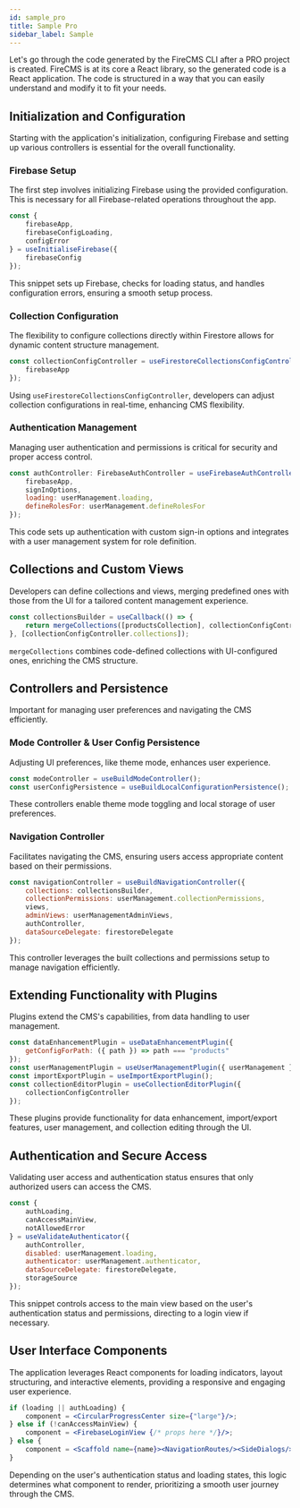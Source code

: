 ```yaml
---
id: sample_pro
title: Sample Pro
sidebar_label: Sample
---
```


Let's go through the code generated by the FireCMS CLI after a PRO project is created.
FireCMS is at its core a React library, so the generated code is a React application. The code is structured in a way
that you can easily understand and modify it to fit your needs.

## Initialization and Configuration

Starting with the application's initialization, configuring Firebase and setting up various controllers is essential for the overall functionality.

### Firebase Setup

The first step involves initializing Firebase using the provided configuration. This is necessary for all Firebase-related operations throughout the app.

```jsx
const {
    firebaseApp,
    firebaseConfigLoading,
    configError
} = useInitialiseFirebase({
    firebaseConfig
});
```
This snippet sets up Firebase, checks for loading status, and handles configuration errors, ensuring a smooth setup process.

### Collection Configuration

The flexibility to configure collections directly within Firestore allows for dynamic content structure management.

```jsx
const collectionConfigController = useFirestoreCollectionsConfigController({
    firebaseApp
});
```
Using `useFirestoreCollectionsConfigController`, developers can adjust collection configurations in real-time, enhancing CMS flexibility.

### Authentication Management

Managing user authentication and permissions is critical for security and proper access control.

```jsx
const authController: FirebaseAuthController = useFirebaseAuthController({
    firebaseApp,
    signInOptions,
    loading: userManagement.loading,
    defineRolesFor: userManagement.defineRolesFor
});
```
This code sets up authentication with custom sign-in options and integrates with a user management system for role definition.

## Collections and Custom Views

Developers can define collections and views, merging predefined ones with those from the UI for a tailored content management experience.

```jsx
const collectionsBuilder = useCallback(() => {
    return mergeCollections([productsCollection], collectionConfigController.collections ?? []);
}, [collectionConfigController.collections]);
```
`mergeCollections` combines code-defined collections with UI-configured ones, enriching the CMS structure.

## Controllers and Persistence

Important for managing user preferences and navigating the CMS efficiently.

### Mode Controller & User Config Persistence

Adjusting UI preferences, like theme mode, enhances user experience.

```jsx
const modeController = useBuildModeController();
const userConfigPersistence = useBuildLocalConfigurationPersistence();
```
These controllers enable theme mode toggling and local storage of user preferences.

### Navigation Controller

Facilitates navigating the CMS, ensuring users access appropriate content based on their permissions.

```jsx
const navigationController = useBuildNavigationController({
    collections: collectionsBuilder,
    collectionPermissions: userManagement.collectionPermissions,
    views,
    adminViews: userManagementAdminViews,
    authController,
    dataSourceDelegate: firestoreDelegate
});
```
This controller leverages the built collections and permissions setup to manage navigation efficiently.

## Extending Functionality with Plugins

Plugins extend the CMS's capabilities, from data handling to user management.

```jsx
const dataEnhancementPlugin = useDataEnhancementPlugin({
    getConfigForPath: ({ path }) => path === "products"
});
const userManagementPlugin = useUserManagementPlugin({ userManagement });
const importExportPlugin = useImportExportPlugin();
const collectionEditorPlugin = useCollectionEditorPlugin({
    collectionConfigController
});
```
These plugins provide functionality for data enhancement, import/export features, user management, and collection editing through the UI.

## Authentication and Secure Access

Validating user access and authentication status ensures that only authorized users can access the CMS.

```jsx
const {
    authLoading,
    canAccessMainView,
    notAllowedError
} = useValidateAuthenticator({
    authController,
    disabled: userManagement.loading,
    authenticator: userManagement.authenticator,
    dataSourceDelegate: firestoreDelegate,
    storageSource
});
```
This snippet controls access to the main view based on the user's authentication status and permissions, directing to a login view if necessary.

## User Interface Components

The application leverages React components for loading indicators, layout structuring, and interactive elements, providing a responsive and engaging user experience.

```jsx
if (loading || authLoading) {
    component = <CircularProgressCenter size={"large"}/>;
} else if (!canAccessMainView) {
    component = <FirebaseLoginView {/* props here */}/>;
} else {
    component = <Scaffold name={name}><NavigationRoutes/><SideDialogs/></Scaffold>;
}
```
Depending on the user's authentication status and loading states, this logic determines what component to render, prioritizing a smooth user journey through the CMS.
